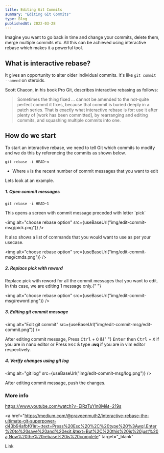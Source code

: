 ```yaml
---
title: Editing Git Commits
summary: "Editing Git Commits"
type: Blog
publishedAt: 2022-03-28
---
```


Imagine you want to go back in time and change your commits, delete them, merge multiple commits etc.
All this can be achieved using interactive rebase which makes it a powerful tool.

## What is interactive rebase?

It gives an opportunity to alter older individual commits.
It's like `git commit --amend` on steroids.

Scott Chacon, in his book Pro Git, describes interactive rebasing as follows: <blockquote>Sometimes the thing fixed … cannot be amended to the not-quite perfect commit it fixes, because that commit is buried deeply in a patch series. That is exactly what interactive rebase is for: use it after plenty of [work has been committed], by rearranging and editing commits, and squashing multiple commits into one.</blockquote>

## How do we start

To start an interactive rebase, we need to tell Git which commits to modify and we do this by referencing the commits as shown below.

```
git rebase -i HEAD~n
```

- Where `n` is the recent number of commit messages that you want to edit

Lets look at an example.

##### 1. Open commit messages

```
git rebase -i HEAD~1
```

<p>This opens a screen with commit message preceded with letter `pick`</p>

<img
  alt="choose rebase option"
  src={useBaseUrl("img/edit-commit-msg/pick.png")}
/>
<br />

It also shows a list of commands that you would want to use as per your usecase.

<img
  alt="choose rebase option"
  src={useBaseUrl("img/edit-commit-msg/cmds.png")}
/>
<br />

##### 2. Replace pick with reword

<p>
  Replace pick with reword for all the commit messages that you want to edit. In
  this case, we are editing 1 message only.{" "}
</p>

<img
  alt="choose rebase option"
  src={useBaseUrl("img/edit-commit-msg/reword.png")}
/>
<br />

##### 3. Editing git commit message

<img
  alt="Edit git commit"
  src={useBaseUrl("img/edit-commit-msg/edit-commit.png")}
/>

<p>
  After editing commit message, Press <kbd>Ctrl</kbd> + <kbd>O</kbd> &{" "}
  <kbd>Enter</kbd> then <kbd>Ctrl</kbd> + <kbd>X</kbd> if you are in nano editor
  or Press <kbd>Esc</kbd> & type <b>:wq</b> if you are in vim editor
  respectively.
</p>

##### 4. Verify changes using git log

<img alt="git log" src={useBaseUrl("img/edit-commit-msg/log.png")} />

<p>After editing commit message, push the changes.</p>

### More info

<a href="https://www.youtube.com/watch?v=ElRzTuYln0M&t=219s" target="_blank">
  https://www.youtube.com/watch?v=ElRzTuYln0M&t=219s
</a>
<br />

<a
  href="https://medium.com/@praveenmuth2/interactive-rebase-the-ultimate-git-superpower-d43b94afbf01#:~:text=Press%20Esc%20%2C%20type%20%3Awq!,Enter%20to%20save%20and%20exit.&text=But%2C%20this%20is%20just%20a,Now%20the%20rebase%20is%20complete"
  target="_blank"
>
  Link
</a>
